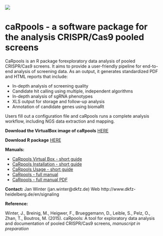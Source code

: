 ![](https://cdn.rawgit.com/boutroslab/caRpools/master/data/CaRpools.png)

caRpools - a software package for the analysis CRISPR/Cas9 pooled screens
==============

CaRpools is an R package forexploratory data analysis of pooled CRISPR/Cas9 screens. It aims to provide a user-friendly pipeline for end-to-end analysis of screening data. As an output, it generates standardized PDF and HTML reports that include:

* In-depth analysis of screening quality
* Candidate hit calling using multiple, independent algorithms
* In-depth analysis of sgRNA phenotypes
* XLS output for  storage and follow-up analysis
* Annotation of candidate genes using biomaRt

Users fill out a configuration file and caRpools runs a complete analysis workflow, including NGS data extraction and mapping.

**Download the VirtualBox image of caRpools** [HERE](https://github.com/boutroslab/caRpools/blob/master/docs/CaRpools-SHORTGUIDE-VirtualBox.Rmd)

**Download R package** [HERE](https://github.com/boutroslab/caRpools/blob/master/package)

**Manuals:**

* [CaRpools Virtual Box - short guide](https://github.com/boutroslab/caRpools/blob/master/docs/CaRpools-SHORTGUIDE-VirtualBox.Rmd)
* [CaRpools Installation - short guide](https://github.com/boutroslab/caRpools/blob/master/docs/CaRpools-INSTALLATION.Rmd)
* [CaRpools Usage - short guide](https://github.com/boutroslab/caRpools/blob/master/docs/CaRpools-SHORTGUIDE-Usage.Rmd)
* [CaRpools - full manual](https://github.com/boutroslab/caRpools/blob/master/docs/CaRpools-MANUAL.Rmd)
* [CaRpools - full manual PDF](https://github.com/boutroslab/caRpools/blob/master/docs/CaRpools-MANUAL.pdf)

**Contact:**
Jan Winter (jan.winter@dkfz.de)
Web http://www.dkfz-heidelberg.de/en/signaling

**Reference:**

Winter, J., Breinig, M., Heigwer, F., Brueggemann, D., Leible, S., Pelz, O., Zhan, T., Boutros, M. (2015). caRpools: A tool for exploratory data analysis and documentation of pooled CRISPR/Cas9 screens, _manuscript in preparation_
